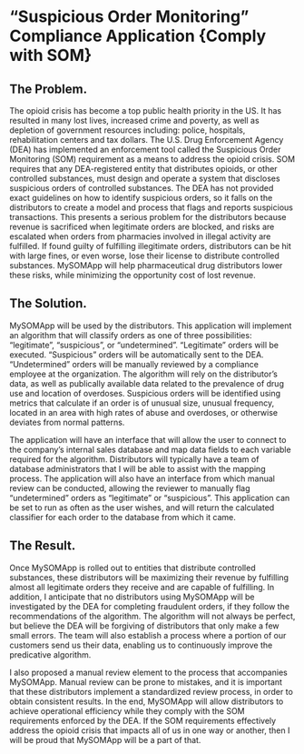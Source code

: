 # “Suspicious Order Monitoring” Compliance Application {Comply with SOM}

## The Problem.

The opioid crisis has become a top public health priority in the US. It has resulted in many lost lives, increased crime and poverty, as well as depletion of government resources including: police, hospitals, rehabilitation centers and tax dollars. The U.S. Drug Enforcement Agency (DEA) has implemented an enforcement tool called the Suspicious Order Monitoring (SOM) requirement\ as a means to address the opioid crisis. SOM requires that any DEA-registered entity that distributes opioids, or other controlled substances, must design and operate a system that discloses suspicious orders of controlled substances.
The DEA has not provided exact guidelines on how to identify suspicious orders, so it falls on the distributors to create a model and process that flags and reports suspicious transactions. This presents a serious problem for the distributors because revenue is sacrificed when legitimate orders are blocked, and risks are escalated when orders from pharmacies involved in illegal activity are fulfilled.  If found guilty of fulfilling illegitimate orders, distributors can be hit with large fines, or even worse, lose their license to distribute controlled substances. MySOMApp will help pharmaceutical drug distributors lower these risks, while minimizing the opportunity cost of lost revenue.

## The Solution.

MySOMApp will be used by the distributors. This application will implement an algorithm that will classify orders as one of three possibilities: “legitimate”, “suspicious”, or “undetermined”. “Legitimate” orders will be executed. “Suspicious” orders will be automatically sent to the DEA. “Undetermined” orders will be manually reviewed by a compliance employee at the organization. The algorithm will rely on the distributor’s data, as well as publically available data related to the prevalence of drug use and location of overdoses. Suspicious orders will be identified using metrics that calculate if an order is of unusual size, unusual frequency, located in an area with high rates of abuse and overdoses, or otherwise deviates from normal patterns. 

The application will have an interface that will allow the user to connect to the company's internal sales database and map data fields to each variable required for the algorithm. Distributors will typically have a team of database administrators that I will be able to assist with the mapping process. The application will also have an interface from which manual review can be conducted, allowing the reviewer to manually flag “undetermined” orders as “legitimate” or “suspicious”. This application can be set to run as often as the user wishes, and will return the calculated classifier for each order to the database from which it came.

## The Result.

Once MySOMApp is rolled out to entities that distribute controlled substances, these distributors will be maximizing their revenue by fulfilling almost all legitimate orders they receive and are capable of fulfilling. In addition, I anticipate that no distributors using MySOMApp will be investigated by the DEA for completing fraudulent orders, if they follow the recommendations of the algorithm. The algorithm will not always be perfect, but believe the DEA will be forgiving of distributors that only make a few small errors. The team will also establish a process where a portion of our customers send us their data, enabling us to continuously improve the predicative algorithm.

I also proposed a manual review element to the process that accompanies MySOMApp. Manual review can be prone to mistakes, and it is important that these distributors implement a standardized review process, in order to obtain consistent results. In the end, MySOMApp will allow distributors to achieve operational efficiency while they comply with the SOM requirements enforced by the DEA. If the SOM requirements effectively address the opioid crisis that impacts all of us in one way or another, then I will be proud that MySOMApp will be a part of that.
